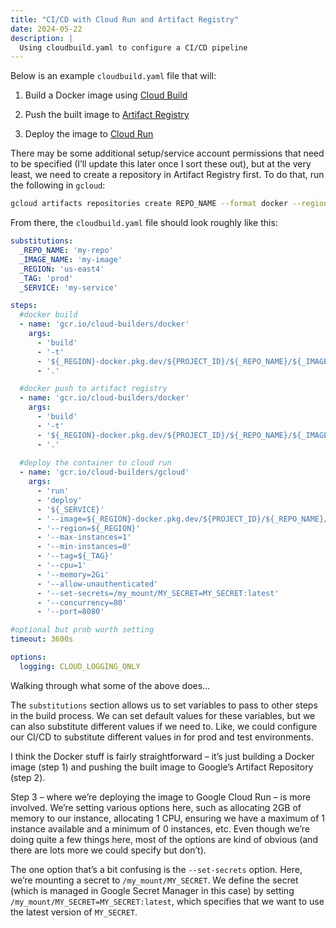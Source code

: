 ---
title: "CI/CD with Cloud Run and Artifact Registry"
date: 2024-05-22
description: |
  Using cloudbuild.yaml to configure a CI/CD pipeline
---

Below is an example `cloudbuild.yaml` file that will:

1. Build a Docker image using [Cloud Build](https://cloud.google.com/build?hl=en)

2. Push the built image to [Artifact Registry](https://cloud.google.com/artifact-registry)

3. Deploy the image to [Cloud Run](https://cloud.google.com/run?hl=en)

There may be some additional setup/service account permissions that need to be specified (I'll update this later once I sort these out), but at the very least, we need to create a repository in Artifact Registry first. To do that, run the following in `gcloud`:

```bash
gcloud artifacts repositories create REPO_NAME --format docker --region us-east4
```

From there, the `cloudbuild.yaml` file should look roughly like this:

```yaml
substitutions:
  _REPO_NAME: 'my-repo'
  _IMAGE_NAME: 'my-image'
  _REGION: 'us-east4'
  _TAG: 'prod'
  _SERVICE: 'my-service'

steps:
  #docker build 
  - name: 'gcr.io/cloud-builders/docker'
    args: 
      - 'build'
      - '-t'
      - '${_REGION}-docker.pkg.dev/${PROJECT_ID}/${_REPO_NAME}/${_IMAGE_NAME}:${_TAG}'
      - '.'

  #docker push to artifact registry
  - name: 'gcr.io/cloud-builders/docker'
    args: 
      - 'build'
      - '-t'
      - '${_REGION}-docker.pkg.dev/${PROJECT_ID}/${_REPO_NAME}/${_IMAGE_NAME}:${_TAG}'
      - '.'
  
  #deploy the container to cloud run
  - name: 'gcr.io/cloud-builders/gcloud'
    args:
      - 'run'
      - 'deploy'
      - '${_SERVICE}'
      - '--image=${_REGION}-docker.pkg.dev/${PROJECT_ID}/${_REPO_NAME}/${_IMAGE_NAME}:${_TAG}'
      - '--region=${_REGION}'
      - '--max-instances=1'
      - '--min-instances=0'
      - '--tag=${_TAG}'
      - '--cpu=1'
      - '--memory=2Gi'
      - '--allow-unauthenticated'
      - '--set-secrets=/my_mount/MY_SECRET=MY_SECRET:latest'
      - '--concurrency=80'
      - '--port=8080'

#optional but prob worth setting
timeout: 3600s

options:
  logging: CLOUD_LOGGING_ONLY
```

Walking through what some of the above does...

The `substitutions` section allows us to set variables to pass to other steps in the build process. We can set default values for these variables, but we can also substitute different values if we need to. Like, we could configure our CI/CD to substitute different values in for prod and test environments.

I think the Docker stuff is fairly straightforward -- it's just building a Docker image (step 1) and pushing the built image to Google's Artifact Repository (step 2).

Step 3 -- where we're deploying the image to Google Cloud Run -- is more involved. We're setting various options here, such as allocating 2GB of memory to our instance, allocating 1 CPU, ensuring we have a maximum of 1 instance available and a minimum of 0 instances, etc. Even though we're doing quite a few things here, most of the options are kind of obvious (and there are lots more we could specify but don't).

The one option that's a bit confusing is the `--set-secrets` option. Here, we're mounting a secret to `/my_mount/MY_SECRET`. We define the secret (which is managed in Google Secret Manager in this case) by setting `/my_mount/MY_SECRET=MY_SECRET:latest`, which specifies that we want to use the latest version of `MY_SECRET`.

